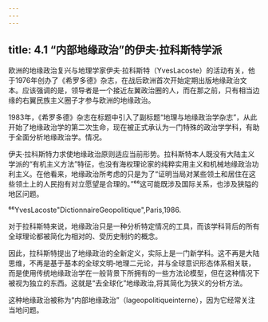 ```yaml
---
---
---
```

title: 4.1 “内部地缘政治”的伊夫·拉科斯特学派
---



欧洲的地缘政治复兴与地理学家伊夫·拉科斯特（YvesLacoste）的活动有关，他于1976年创办了《希罗多德》杂志，在战后欧洲首次开始定期出版地缘政治文本。应该强调的是，领导者是一个接近左翼政治圈的人，而在那之前，只有相当边缘的右翼民族主义圈子才参与欧洲的地缘政治。

1983年，《希罗多德》杂志在标题中引入了副标题“地理与地缘政治学杂志”，从此开始了地缘政治学的第二次生命，现在被正式承认为一门特殊的政治学学科，有助于全面分析地缘政治学。情况。

伊夫·拉科斯特力求使地缘政治原则适应当前形势。拉科斯特本人既没有大陆主义学派的“有机主义方法”特征，也没有海权理论家的纯粹实用主义和机械地缘政治功利主义。在他看来，地缘政治所考虑的只是为了“证明当局对某些领土和居住在这些领土上的人民抱有对立愿望是合理的。”⁶⁶这可能既涉及国际关系，也涉及狭隘的地区问题。

⁶⁶YvesLacoste"DictionnaireGeopolitique",Paris,1986.

对于拉科斯特来说，地缘政治只是一种分析特定情况的工具，而该学科背后的所有全球理论都被简化为相对的、受历史制约的概念。



因此，拉科斯特提出了地缘政治的全新定义，实际上是一门新学科。这不再是大陆思维，不再是基于基本的全球文明‑地理二元论，并与全球意识形态体系相关联，而是使用传统地缘政治学在一般背景下所拥有的一些方法论模型，但在这种情况下被视为独立的东西。这就是“去全球化”地缘政治,将其简化为狭义的分析方法。

这种地缘政治被称为“内部地缘政治”（lageopolitiqueinterne），因为它经常关注当地问题。
